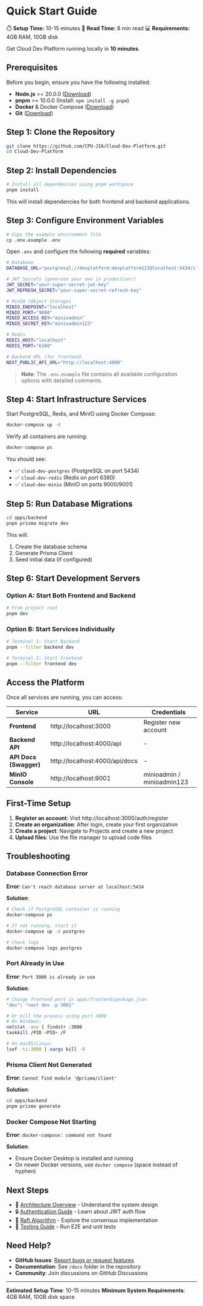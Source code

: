 # Quick Start Guide

<div style={{
  display: 'flex',
  alignItems: 'center',
  gap: '1.5rem',
  padding: '1rem',
  backgroundColor: 'var(--nextra-bg)',
  borderLeft: '4px solid #0070f3',
  borderRadius: '0.5rem',
  marginBottom: '2rem',
  flexWrap: 'wrap'
}}>
  <span style={{ fontSize: '0.875rem', color: '#6b7280' }}>
    ⏱️ <strong>Setup Time:</strong> 10-15 minutes
  </span>
  <span style={{ fontSize: '0.875rem', color: '#6b7280' }}>
    📖 <strong>Read Time:</strong> 8 min read
  </span>
  <span style={{ fontSize: '0.875rem', color: '#6b7280' }}>
    💻 <strong>Requirements:</strong> 4GB RAM, 10GB disk
  </span>
</div>

Get Cloud Dev Platform running locally in **10 minutes**.

## Prerequisites

Before you begin, ensure you have the following installed:

- **Node.js** >= 20.0.0 ([Download](https://nodejs.org/))
- **pnpm** >= 10.0.0 (Install: `npm install -g pnpm`)
- **Docker** & Docker Compose ([Download](https://www.docker.com/products/docker-desktop))
- **Git** ([Download](https://git-scm.com/downloads))

## Step 1: Clone the Repository

```bash
git clone https://github.com/CPU-JIA/Cloud-Dev-Platform.git
cd Cloud-Dev-Platform
```

## Step 2: Install Dependencies

```bash
# Install all dependencies using pnpm workspace
pnpm install
```

This will install dependencies for both frontend and backend applications.

## Step 3: Configure Environment Variables

```bash
# Copy the example environment file
cp .env.example .env
```

Open `.env` and configure the following **required** variables:

```bash
# Database
DATABASE_URL="postgresql://devplatform:devplatform123@localhost:5434/cloud_dev_platform"

# JWT Secrets (generate your own in production!)
JWT_SECRET="your-super-secret-jwt-key"
JWT_REFRESH_SECRET="your-super-secret-refresh-key"

# MinIO (Object Storage)
MINIO_ENDPOINT="localhost"
MINIO_PORT="9000"
MINIO_ACCESS_KEY="minioadmin"
MINIO_SECRET_KEY="minioadmin123"

# Redis
REDIS_HOST="localhost"
REDIS_PORT="6380"

# Backend URL (for frontend)
NEXT_PUBLIC_API_URL="http://localhost:4000"
```

> **Note**: The `.env.example` file contains all available configuration options with detailed comments.

## Step 4: Start Infrastructure Services

Start PostgreSQL, Redis, and MinIO using Docker Compose:

```bash
docker-compose up -d
```

Verify all containers are running:

```bash
docker-compose ps
```

You should see:
- ✅ `cloud-dev-postgres` (PostgreSQL on port 5434)
- ✅ `cloud-dev-redis` (Redis on port 6380)
- ✅ `cloud-dev-minio` (MinIO on ports 9000/9001)

## Step 5: Run Database Migrations

```bash
cd apps/backend
pnpm prisma migrate dev
```

This will:
1. Create the database schema
2. Generate Prisma Client
3. Seed initial data (if configured)

## Step 6: Start Development Servers

### Option A: Start Both Frontend and Backend

```bash
# From project root
pnpm dev
```

### Option B: Start Services Individually

```bash
# Terminal 1: Start Backend
pnpm --filter backend dev

# Terminal 2: Start Frontend
pnpm --filter frontend dev
```

## Access the Platform

Once all services are running, you can access:

| Service | URL | Credentials |
|---------|-----|-------------|
| **Frontend** | http://localhost:3000 | Register new account |
| **Backend API** | http://localhost:4000/api | - |
| **API Docs (Swagger)** | http://localhost:4000/api/docs | - |
| **MinIO Console** | http://localhost:9001 | minioadmin / minioadmin123 |

## First-Time Setup

1. **Register an account**: Visit http://localhost:3000/auth/register
2. **Create an organization**: After login, create your first organization
3. **Create a project**: Navigate to Projects and create a new project
4. **Upload files**: Use the file manager to upload code files

## Troubleshooting

### Database Connection Error

**Error**: `Can't reach database server at localhost:5434`

**Solution**:
```bash
# Check if PostgreSQL container is running
docker-compose ps

# If not running, start it
docker-compose up -d postgres

# Check logs
docker-compose logs postgres
```

### Port Already in Use

**Error**: `Port 3000 is already in use`

**Solution**:
```bash
# Change frontend port in apps/frontend/package.json
"dev": "next dev -p 3001"

# Or kill the process using port 3000
# On Windows:
netstat -ano | findstr :3000
taskkill /PID <PID> /F

# On macOS/Linux:
lsof -ti:3000 | xargs kill -9
```

### Prisma Client Not Generated

**Error**: `Cannot find module '@prisma/client'`

**Solution**:
```bash
cd apps/backend
pnpm prisma generate
```

### Docker Compose Not Starting

**Error**: `docker-compose: command not found`

**Solution**:
- Ensure Docker Desktop is installed and running
- On newer Docker versions, use `docker compose` (space instead of hyphen)

## Next Steps

- 📖 [Architecture Overview](/docs/architecture) - Understand the system design
- 🔒 [Authentication Guide](/docs/authentication) - Learn about JWT auth flow
- 🎯 [Raft Algorithm](/docs/raft-algorithm) - Explore the consensus implementation
- 🧪 [Testing Guide](/docs/testing) - Run E2E and unit tests

## Need Help?

- **GitHub Issues**: [Report bugs or request features](https://github.com/CPU-JIA/Cloud-Dev-Platform/issues)
- **Documentation**: See `/docs` folder in the repository
- **Community**: Join discussions on GitHub Discussions

---

**Estimated Setup Time**: 10-15 minutes
**Minimum System Requirements**: 4GB RAM, 10GB disk space
